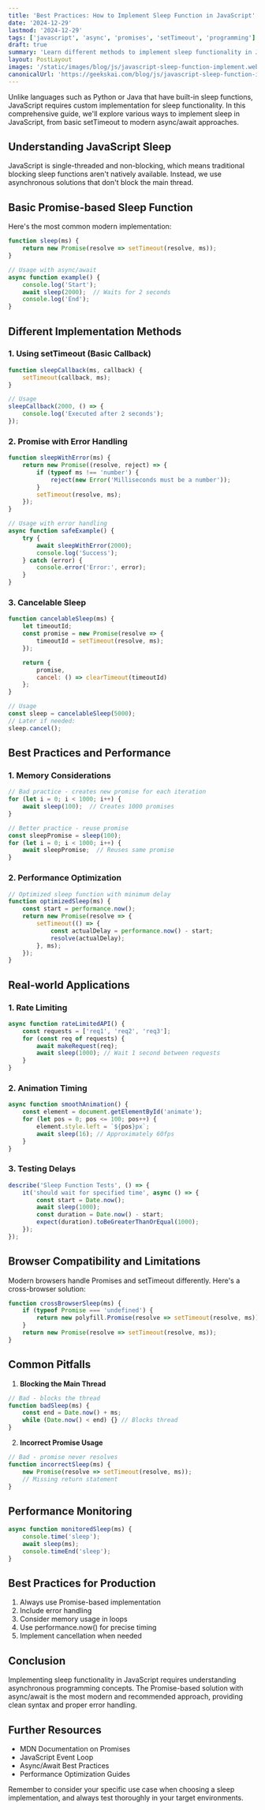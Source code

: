 ```yaml
---
title: 'Best Practices: How to Implement Sleep Function in JavaScript'
date: '2024-12-29'
lastmod: '2024-12-29'
tags: ['javascript', 'async', 'promises', 'setTimeout', 'programming']
draft: true
summary: 'Learn different methods to implement sleep functionality in JavaScript, including Promise-based solutions, setTimeout, and modern async/await approaches.'
layout: PostLayout
images: '/static/images/blog/js/javascript-sleep-function-implement.webp'
canonicalUrl: 'https://geekskai.com/blog/js/javascript-sleep-function-implement/'
---
```


Unlike languages such as Python or Java that have built-in sleep functions, JavaScript requires custom implementation for sleep functionality. In this comprehensive guide, we'll explore various ways to implement sleep in JavaScript, from basic setTimeout to modern async/await approaches.

## Understanding JavaScript Sleep

JavaScript is single-threaded and non-blocking, which means traditional blocking sleep functions aren't natively available. Instead, we use asynchronous solutions that don't block the main thread.

## Basic Promise-based Sleep Function

Here's the most common modern implementation:

```javascript
function sleep(ms) {
    return new Promise(resolve => setTimeout(resolve, ms));
}

// Usage with async/await
async function example() {
    console.log('Start');
    await sleep(2000);  // Waits for 2 seconds
    console.log('End');
}
```

## Different Implementation Methods

### 1. Using setTimeout (Basic Callback)

```javascript
function sleepCallback(ms, callback) {
    setTimeout(callback, ms);
}

// Usage
sleepCallback(2000, () => {
    console.log('Executed after 2 seconds');
});
```

### 2. Promise with Error Handling

```javascript
function sleepWithError(ms) {
    return new Promise((resolve, reject) => {
        if (typeof ms !== 'number') {
            reject(new Error('Milliseconds must be a number'));
        }
        setTimeout(resolve, ms);
    });
}

// Usage with error handling
async function safeExample() {
    try {
        await sleepWithError(2000);
        console.log('Success');
    } catch (error) {
        console.error('Error:', error);
    }
}
```

### 3. Cancelable Sleep

```javascript
function cancelableSleep(ms) {
    let timeoutId;
    const promise = new Promise(resolve => {
        timeoutId = setTimeout(resolve, ms);
    });

    return {
        promise,
        cancel: () => clearTimeout(timeoutId)
    };
}

// Usage
const sleep = cancelableSleep(5000);
// Later if needed:
sleep.cancel();
```

## Best Practices and Performance

### 1. Memory Considerations

```javascript
// Bad practice - creates new promise for each iteration
for (let i = 0; i < 1000; i++) {
    await sleep(100);  // Creates 1000 promises
}

// Better practice - reuse promise
const sleepPromise = sleep(100);
for (let i = 0; i < 1000; i++) {
    await sleepPromise;  // Reuses same promise
}
```

### 2. Performance Optimization

```javascript
// Optimized sleep function with minimum delay
function optimizedSleep(ms) {
    const start = performance.now();
    return new Promise(resolve => {
        setTimeout(() => {
            const actualDelay = performance.now() - start;
            resolve(actualDelay);
        }, ms);
    });
}
```

## Real-world Applications

### 1. Rate Limiting

```javascript
async function rateLimitedAPI() {
    const requests = ['req1', 'req2', 'req3'];
    for (const req of requests) {
        await makeRequest(req);
        await sleep(1000); // Wait 1 second between requests
    }
}
```

### 2. Animation Timing

```javascript
async function smoothAnimation() {
    const element = document.getElementById('animate');
    for (let pos = 0; pos <= 100; pos++) {
        element.style.left = `${pos}px`;
        await sleep(16); // Approximately 60fps
    }
}
```

### 3. Testing Delays

```javascript
describe('Sleep Function Tests', () => {
    it('should wait for specified time', async () => {
        const start = Date.now();
        await sleep(1000);
        const duration = Date.now() - start;
        expect(duration).toBeGreaterThanOrEqual(1000);
    });
});
```

## Browser Compatibility and Limitations

Modern browsers handle Promises and setTimeout differently. Here's a cross-browser solution:

```javascript
function crossBrowserSleep(ms) {
    if (typeof Promise === 'undefined') {
        return new polyfill.Promise(resolve => setTimeout(resolve, ms));
    }
    return new Promise(resolve => setTimeout(resolve, ms));
}
```

## Common Pitfalls

1. **Blocking the Main Thread**
```javascript
// Bad - blocks the thread
function badSleep(ms) {
    const end = Date.now() + ms;
    while (Date.now() < end) {} // Blocks thread
}
```

2. **Incorrect Promise Usage**
```javascript
// Bad - promise never resolves
function incorrectSleep(ms) {
    new Promise(resolve => setTimeout(resolve, ms));
    // Missing return statement
}
```

## Performance Monitoring

```javascript
async function monitoredSleep(ms) {
    console.time('sleep');
    await sleep(ms);
    console.timeEnd('sleep');
}
```

## Best Practices for Production

1. Always use Promise-based implementation
2. Include error handling
3. Consider memory usage in loops
4. Use performance.now() for precise timing
5. Implement cancellation when needed

## Conclusion

Implementing sleep functionality in JavaScript requires understanding asynchronous programming concepts. The Promise-based solution with async/await is the most modern and recommended approach, providing clean syntax and proper error handling.

## Further Resources

- MDN Documentation on Promises
- JavaScript Event Loop
- Async/Await Best Practices
- Performance Optimization Guides

Remember to consider your specific use case when choosing a sleep implementation, and always test thoroughly in your target environments.


















